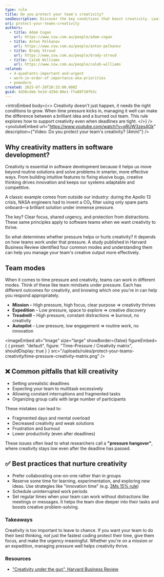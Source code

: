 ```yaml
---
type: rule
title: Do you protect your team's creativity?
seoDescription: Discover the key conditions that boost creativity. Learn how urgency, collaboration, and focus can affect your innovative thinking.
uri: protect-your-teams-creativity
authors:
  - title: Adam Cogan
    url: https://www.ssw.com.au/people/adam-cogan
  - title: Anton Polkanov
    url: https://www.ssw.com.au/people/anton-polkanov
  - title: Brady Stroud
    url: https://www.ssw.com.au/people/brady-stroud
  - title: Caleb Williams
    url: https://www.ssw.com.au/people/caleb-williams
related:
  - 4-quadrants-important-and-urgent
  - work-in-order-of-importance-aka-priorities
  - pomodoro
created: 2025-07-20T20:33:00.000Z
guid: 4d38cdeb-5e1d-429d-86e1-ffa08f10f63c
---
```


<introEmbed
  body={<>
Creativity doesn't just happen, it needs the right conditions to grow. When time pressure kicks in, managing it well can make the difference between a brilliant idea and a burned out team. This rule explores how to support creativity even when deadlines are tight.
  </>}
/>
<youtubeEmbed url="https://www.youtube.com/watch?v=qRUW3zes4Gk" description={"Video: Do you protect your team's creativity? (4min)"} />

## Why creativity matters in software development?

Creativity is essential in software development because it helps us move beyond routine solutions and solve problems in smarter, more effective ways. From building intuitive features to fixing elusive bugs, creative thinking drives innovation and keeps our systems adaptable and competitive.

A classic example comes from outside our industry: during the Apollo 13 crisis, NASA engineers had to invent a CO₂ filter using only spare parts onboard—a brilliant solution under immense pressure.

The key? Clear focus, shared urgency, and protection from distractions. These same principles apply to software teams when we want creativity to thrive.

So what determines whether pressure helps or hurts creativity? It depends on how teams work under that pressure. A study published in Harvard Business Review identified four common modes and understanding them can help you manage your team's creative output more effectively.

## Team modes

When it comes to time pressure and creativity, teams can work in different modes. Think of these like team mindsets under pressure. Each has different outcomes for creativity, and knowing which one you're in can help you respond appropriately.

* **Mission** – High pressure, high focus, clear purpose => creativity thrives
* **Expedition** – Low pressure, space to explore => creative discovery
* **Treadmill** – High pressure, constant distractions => burnout, no creativity
* **Autopilot** – Low pressure, low engagement => routine work, no innovation


<imageEmbed
  alt="Image"
  size="large"
  showBorder={false}
  figureEmbed={ {
    preset: "default",
    figure: "Time-Pressure / Creativity matrix",
    shouldDisplay: true
  } }
  src="/uploads/rules/protect-your-teams-creativity/time-pressure-creativity-matrix.png"
/>

## ❌ Common pitfalls that kill creativity

* Setting unrealistic deadlines
* Expecting your team to multitask excessively
* Allowing constant interruptions and fragmented tasks
* Organizing group calls with large number of participants

These mistakes can lead to:

* Fragmented days and mental overload
* Decreased creativity and weak solutions
* Frustration and burnout
* Lower productivity (even after deadlines)

These issues often lead to what researchers call a **"pressure hangover"**, where creativity stays low even after the deadline has passed.

## ✅ Best practices that nurture creativity

* Prefer collaborating one-on-one rather than in groups
* Reserve some time for learning, experimentation, and exploring new ideas. Use strategies like "innovation time" (e.g. [3Ms 15% rule](https://www.3m.co.uk/3M/en_GB/careers/culture/15-percent-culture/))
* Schedule uninterrupted work periods
* Set regular times when your team can work without distractions like meetings or messages. It helps the team dive deeper into their tasks and boosts creative problem-solving.

### Takeaways

Creativity is too important to leave to chance. If you want your team to do their best thinking, not just the fastest coding protect their time, give them focus, and make the urgency meaningful. Whether you're on a mission or an expedition, managing pressure well helps creativity thrive.

### Resources

* ["Creativity under the gun", Harvard Business Review](https://hbr.org/2002/08/creativity-under-the-gun)